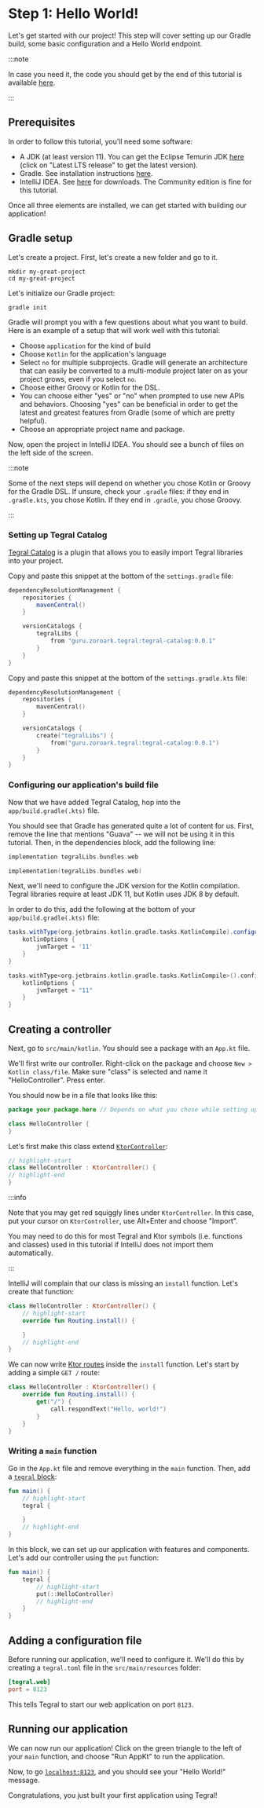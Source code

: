 
# Step 1: Hello World!

Let's get started with our project! This step will cover setting up our Gradle build, some basic configuration and a Hello World endpoint.

:::note

In case you need it, the code you should get by the end of this tutorial is available [here](https://github.com/utybo/Tegral/tree/main/examples/tutorial/step-1).

:::

## Prerequisites

In order to follow this tutorial, you'll need some software:

- A JDK (at least version 11). You can get the Eclipse Temurin JDK [here](https://adoptium.net/) (click on "Latest LTS release" to get the latest version).
- Gradle. See installation instructions [here](https://gradle.org/install).
- IntelliJ IDEA. See [here](https://www.jetbrains.com/idea/download/) for downloads. The Community edition is fine for this tutorial.

Once all three elements are installed, we can get started with building our application!

## Gradle setup

Let's create a project. First, let's create a new folder and go to it.

```shell
mkdir my-great-project
cd my-great-project
```

Let's initialize our Gradle project:

```shell
gradle init
```

Gradle will prompt you with a few questions about what you want to build. Here is an example of a setup that will work well with this tutorial:

- Choose `application` for the kind of build
- Choose `Kotlin` for the application's language
- Select `no` for multiple subprojects. Gradle will generate an architecture that can easily be converted to a multi-module project later on as your project grows, even if you select `no`.
- Choose either Groovy or Kotlin for the DSL.
- You can choose either "yes" or "no" when prompted to use new APIs and behaviors. Choosing "yes" can be beneficial in order to get the latest and greatest features from Gradle (some of which are pretty helpful).
- Choose an appropriate project name and package.

Now, open the project in IntelliJ IDEA. You should see a bunch of files on the left side of the screen.

:::note

Some of the next steps will depend on whether you chose Kotlin or Groovy for the Gradle DSL. If unsure, check your `.gradle` files: if they end in `.gradle.kts`, you chose Kotlin. If they end in `.gradle`, you chose Groovy.

:::

### Setting up Tegral Catalog

[Tegral Catalog](/core/catalog/index.md) is a plugin that allows you to easily import Tegral libraries into your project.

<Tabs groupId="gradle-dsl">
<TabItem value="groovy" label="Groovy DSL">

Copy and paste this snippet at the bottom of the `settings.gradle` file:

```groovy title="settings.gradle"
dependencyResolutionManagement {
    repositories {
        mavenCentral()
    }

    versionCatalogs {
        tegralLibs {
            from "guru.zoroark.tegral:tegral-catalog:0.0.1"
        }
    }
}
```

</TabItem>
<TabItem value="kotlin" label="Kotlin DSL">

Copy and paste this snippet at the bottom of the `settings.gradle.kts` file:

```kotlin title="settings.gradle.kts"
dependencyResolutionManagement {
    repositories {
        mavenCentral()
    }

    versionCatalogs {
        create("tegralLibs") {
            from("guru.zoroark.tegral:tegral-catalog:0.0.1")
        }
    }
}
```

</TabItem>
</Tabs>

### Configuring our application's build file

Now that we have added Tegral Catalog, hop into the `app/build.gradle(.kts)` file.

You should see that Gradle has generated quite a lot of content for us. First, remove the line that mentions "Guava" -- we will not be using it in this tutorial. Then, in the dependencies block, add the following line:

<Tabs groupId="gradle-dsl">
<TabItem value="groovy" label="Groovy DSL">

```groovy title="app/build.gradle"
implementation tegralLibs.bundles.web
```

</TabItem>
<TabItem value="kotlin" label="Kotlin DSL">

```kotlin title="app/build.gradle.kts"
implementation(tegralLibs.bundles.web)
```

</TabItem>
</Tabs>

Next, we'll need to configure the JDK version for the Kotlin compilation. Tegral libraries require at least JDK 11, but Kotlin uses JDK 8 by default.

In order to do this, add the following at the bottom of your `app/build.gradle(.kts)` file:

<Tabs groupId="gradle-dsl">
<TabItem value="groovy" label="Groovy DSL">

```groovy title="app/build.gradle"
tasks.withType(org.jetbrains.kotlin.gradle.tasks.KotlinCompile).configureEach {
    kotlinOptions {
        jvmTarget = '11'
    }
}
```

</TabItem>
<TabItem value="kotlin" label="Kotlin DSL">

```kotlin title="app/build.gradle.kts"
tasks.withType<org.jetbrains.kotlin.gradle.tasks.KotlinCompile>().configureEach {
    kotlinOptions {
        jvmTarget = "11"
    }
}
```

</TabItem>
</Tabs>

## Creating a controller

Next, go to `src/main/kotlin`. You should see a package with an `App.kt` file.

We'll first write our controller. Right-click on the package and choose `New > Kotlin class/file`. Make sure "class" is selected and name it "HelloController". Press enter.

You should now be in a file that looks like this:

```kotlin title="HelloController.kt"
package your.package.here // Depends on what you chose while setting up your application

class HelloController {
}
```

Let's first make this class extend [`KtorController`](/web/controllers/index.mdx#ktorcontroller):

```kotlin title="HelloController.kt"
// highlight-start
class HelloController : KtorController() {
// highlight-end
}
```

:::info

Note that you may get red squiggly lines under `KtorController`. In this case, put your cursor on `KtorController`, use Alt+Enter and choose "Import".

You may need to do this for most Tegral and Ktor symbols (i.e. functions and classes) used in this tutorial if IntelliJ does not import them automatically.

:::


IntelliJ will complain that our class is missing an `install` function. Let's create that function:

```kotlin title="HelloController.kt"
class HelloController : KtorController() {
    // highlight-start
    override fun Routing.install() {

    }
    // highlight-end
}
```

We can now write [Ktor routes](https://ktor.io/docs/routing-in-ktor.html#define_route) inside the `install` function. Let's start by adding a simple `GET /` route:

```kotlin title="HelloController.kt"
class HelloController : KtorController() {
    override fun Routing.install() {
        get("/") {
            call.respondText("Hello, world!")
        }
    }
}
```

### Writing a `main` function

Go in the `App.kt` file and remove everything in the `main` function. Then, add a [`tegral` block](/web/appdsl/index.mdx#the-tegral-block):

```kotlin title="App.kt"
fun main() {
    // highlight-start
    tegral {

    }
    // highlight-end
}
```

In this block, we can set up our application with features and components. Let's add our controller using the `put` function:

```kotlin title="App.kt"
fun main() {
    tegral {
        // highlight-start
        put(::HelloController)
        // highlight-end
    }
}
```

## Adding a configuration file

Before running our application, we'll need to configure it. We'll do this by creating a `tegral.toml` file in the `src/main/resources` folder:

```toml title="/tegral.toml"
[tegral.web]
port = 8123
```

This tells Tegral to start our web application on port `8123`.

## Running our application

We can now run our application! Click on the green triangle to the left of your `main` function, and choose "Run AppKt" to run the application.

Now, to go [`localhost:8123`](http://localhost:8123), and you should see your "Hello World!" message.

Congratulations, you just built your first application using Tegral!
